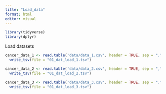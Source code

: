 ```yaml
---
title: "Load_data"
format: html
editor: visual
---
```


```r
library(tidyverse)
library(dplyr)
```

Load datasets

```r
cancer_data_1 <- read.table('data/data_1.csv', header = TRUE, sep = ",", quote = "", check.names = FALSE) |> 
  write_tsv(file = "01_dat_load_1.tsv")

cancer_data_2 <- read.table('data/data_2.csv', header = TRUE, sep = ",", quote = "", check.names = FALSE) |> 
  write_tsv(file = "01_dat_load_2.tsv")

cancer_data_3 <- read.table('data/data_3.csv', header = TRUE, sep = ",", quote = "", check.names = FALSE) |> 
  write_tsv(file = "01_dat_load_3.tsv")


```

